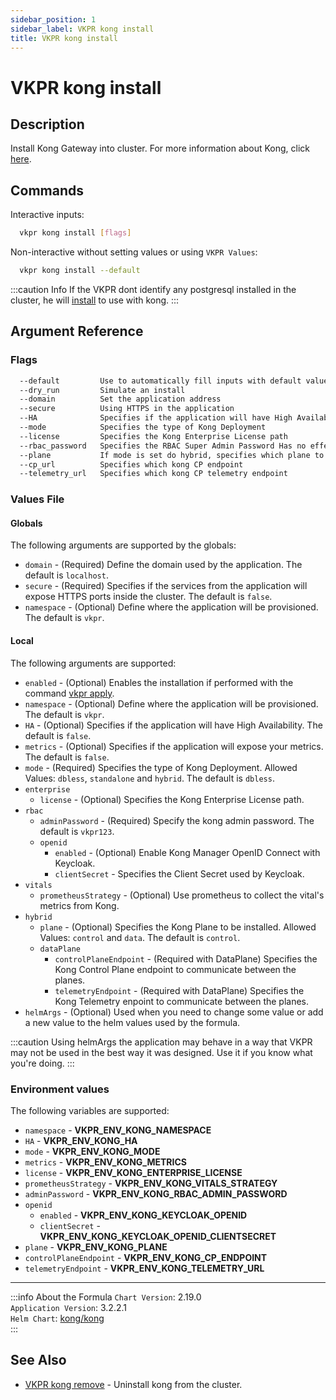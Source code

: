 ```yaml
---
sidebar_position: 1
sidebar_label: VKPR kong install
title: VKPR kong install
---
```


# VKPR kong install

## Description

Install Kong Gateway into cluster. For more information about Kong, click [here](https://docs.konghq.com/gateway/).

## Commands

Interactive inputs:

```bash
  vkpr kong install [flags]
```

Non-interactive without setting values or using `VKPR Values`:

```bash
  vkpr kong install --default
```

:::caution Info
If the VKPR dont identify any postgresql installed in the cluster, he will [install](/docs/commands/postgresql/install) to use with kong.
:::

## Argument Reference

### Flags

```sh
  --default         Use to automatically fill inputs with default values
  --dry_run         Simulate an install
  --domain          Set the application address
  --secure          Using HTTPS in the application
  --HA              Specifies if the application will have High Availability
  --mode            Specifies the type of Kong Deployment
  --license         Specifies the Kong Enterprise License path
  --rbac_password   Specifies the RBAC Super Admin Password Has no effect on hybrid data plane installatio
  --plane           If mode is set do hybrid, specifies which plane to install
  --cp_url          Specifies which kong CP endpoint
  --telemetry_url   Specifies which kong CP telemetry endpoint
```

### Values File

#### Globals

The following arguments are supported by the globals:

- `domain` - (Required) Define the domain used by the application. The default is `localhost`.
- `secure` - (Required) Specifies if the services from the application will expose HTTPS ports inside the cluster. The default is `false`.
- `namespace` - (Optional) Define where the application will be provisioned. The default is `vkpr`.

#### Local

The following arguments are supported:

- `enabled` - (Optional) Enables the installation if performed with the command [vkpr apply](/docs/commands/apply).
- `namespace` - (Optional) Define where the application will be provisioned. The default is `vkpr`.
- `HA` - (Optional) Specifies if the application will have High Availability. The default is `false`.
- `metrics` - (Optional) Specifies if the application will expose your metrics. The default is `false`.
- `mode` - (Required) Specifies the type of Kong Deployment. Allowed Values: `dbless`, `standalone` and `hybrid`. The default is `dbless`.
- `enterprise`
  - `license` - (Optional) Specifies the Kong Enterprise License path.
- `rbac`
  - `adminPassword` - (Required) Specify the kong admin password. The default is `vkpr123`.
  - `openid`
    - `enabled` - (Optional) Enable Kong Manager OpenID Connect with Keycloak.
    - `clientSecret` - Specifies the Client Secret used by Keycloak.
- `vitals`
  - `prometheusStrategy` - (Optional) Use prometheus to collect the vital's metrics from Kong.
- `hybrid`
  - `plane` - (Optional) Specifies the Kong Plane to be installed. Allowed Values: `control` and `data`. The default is `control`.
  - `dataPlane`
    - `controlPlaneEndpoint` - (Required with DataPlane) Specifies the Kong Control Plane endpoint to communicate between the planes.
    - `telemetryEndpoint` - (Required with DataPlane) Specifies the Kong Telemetry enpoint to communicate between the planes.
- `helmArgs` - (Optional) Used when you need to change some value or add a new value to the helm values used by the formula.

:::caution
Using helmArgs the application may behave in a way that VKPR may not be used in the best way it was designed.
Use it if you know what you're doing.
:::

### Environment values

The following variables are supported:

- `namespace` - **VKPR_ENV_KONG_NAMESPACE**
- `HA` - **VKPR_ENV_KONG_HA**
- `mode` - **VKPR_ENV_KONG_MODE**
- `metrics` - **VKPR_ENV_KONG_METRICS**
- `license` - **VKPR_ENV_KONG_ENTERPRISE_LICENSE**
- `prometheusStrategy` - **VKPR_ENV_KONG_VITALS_STRATEGY**
- `adminPassword` - **VKPR_ENV_KONG_RBAC_ADMIN_PASSWORD**
- `openid`
  - `enabled` - **VKPR_ENV_KONG_KEYCLOAK_OPENID**
  - `clientSecret` - **VKPR_ENV_KONG_KEYCLOAK_OPENID_CLIENTSECRET**
- `plane` - **VKPR_ENV_KONG_PLANE**
- `controlPlaneEndpoint` - **VKPR_ENV_KONG_CP_ENDPOINT**
- `telemetryEndpoint` - **VKPR_ENV_KONG_TELEMETRY_URL**

---

:::info About the Formula
`Chart Version`: 2.19.0 <br/>
`Application Version`: 3.2.2.1 <br/>
`Helm Chart`: [kong/kong](https://artifacthub.io/packages/helm/kong/kong/) <br/>
:::

## See Also

- [VKPR kong remove](/docs/commands/kong/remove) - Uninstall kong from the cluster.
